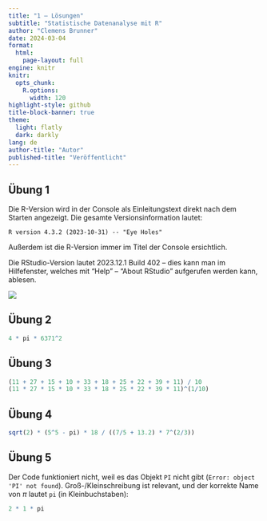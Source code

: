 ```yaml
---
title: "1 – Lösungen"
subtitle: "Statistische Datenanalyse mit R"
author: "Clemens Brunner"
date: 2024-03-04
format:
  html:
    page-layout: full
engine: knitr
knitr:
  opts_chunk: 
    R.options:
      width: 120
highlight-style: github
title-block-banner: true
theme:
  light: flatly
  dark: darkly
lang: de
author-title: "Autor"
published-title: "Veröffentlicht"
---
```


## Übung 1

Die R-Version wird in der Console als Einleitungstext direkt nach dem Starten angezeigt. Die gesamte Versionsinformation lautet:

```
R version 4.3.2 (2023-10-31) -- "Eye Holes"
```

Außerdem ist die R-Version immer im Titel der Console ersichtlich.

Die RStudio-Version lautet 2023.12.1 Build 402 – dies kann man im Hilfefenster, welches mit "Help" – "About RStudio" aufgerufen werden kann, ablesen.

![](r_versions.png)


## Übung 2

```r
4 * pi * 6371^2
```


## Übung 3

```r
(11 + 27 + 15 + 10 + 33 + 18 + 25 + 22 + 39 + 11) / 10
(11 * 27 * 15 * 10 * 33 * 18 * 25 * 22 * 39 * 11)^(1/10)
```


## Übung 4

```r
sqrt(2) * (5^5 - pi) * 18 / ((7/5 + 13.2) * 7^(2/3))
```


## Übung 5

Der Code funktioniert nicht, weil es das Objekt `PI` nicht gibt (`Error: object 'PI' not found`). Groß-/Kleinschreibung ist relevant, und der korrekte Name von $\pi$ lautet `pi` (in Kleinbuchstaben):

```r
2 * 1 * pi
```
